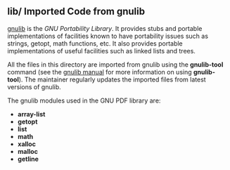=='''lib/''' Imported Code from gnulib==

[http://www.gnu.org/software/gnulib gnulib] is the ''GNU Portability Library''. It provides stubs and portable implementations of facilities known to have portability issues such as strings, getopt, math functions, etc. It also provides portable implementations of useful facilities such as linked lists and trees.

All the files in this directory are imported from gnulib using the '''gnulib-tool''' command (see the [http://www.gnu.org/software/gnulib/manual/ gnulib manual] for more information on using '''gnulib-tool'''). The maintainer regularly updates the imported files from latest versions of gnulib.

The gnulib modules used in the GNU PDF library are:

* '''array-list'''
* '''getopt'''
* '''list'''
* '''math'''
* '''xalloc'''
* '''malloc'''
* '''getline'''
